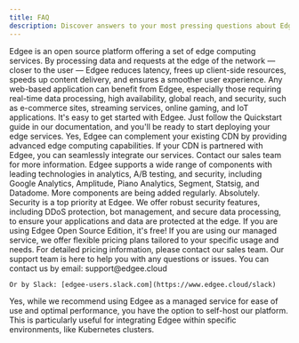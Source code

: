 ```yaml
---
title: FAQ
description: Discover answers to your most pressing questions about Edgee.
---
```


<AccordionGroup>
  <Accordion title="What is Edgee?">
    Edgee is an open source platform offering a set of edge computing services.
  </Accordion>

  <Accordion title="How does Edgee improve application performance?">
    By processing data and requests at the edge of the network — closer to the user — Edgee reduces latency, frees up client-side resources,
    speeds up content delivery, and ensures a smoother user experience.
  </Accordion>

  <Accordion title="What types of applications can benefit from Edgee?">
    Any web-based application can benefit from Edgee, especially those requiring real-time data processing,
    high availability, global reach, and security, such as e-commerce sites, streaming services, online gaming, and IoT applications.
  </Accordion>

  <Accordion title="How do I get started with Edgee?">
    It's easy to get started with Edgee. Just follow the Quickstart guide in our documentation, and you'll be ready to start deploying your edge services.
  </Accordion>

  <Accordion title="Can I use Edgee with my existing CDN?">
    Yes, Edgee can complement your existing CDN by providing advanced edge computing capabilities.
    If your CDN is partnered with Edgee, you can seamlessly integrate our services. Contact our sales team for more information.
  </Accordion>

  <Accordion title="What components does Edgee offer?">
    Edgee supports a wide range of components with leading technologies in analytics, A/B testing, and security,
    including Google Analytics, Amplitude, Piano Analytics, Segment, Statsig, and Datadome. More components are being added regularly.
  </Accordion>

  <Accordion title="Is Edgee secure?">
    Absolutely. Security is a top priority at Edgee. We offer robust security features, including DDoS protection, bot management,
    and secure data processing, to ensure your applications and data are protected at the edge.
  </Accordion>

  <Accordion title="How is Edgee priced?">
    If you are using Edgee Open Source Edition, it's free! 
    If you are using our managed service, we offer flexible pricing plans tailored to your specific usage and needs.
    For detailed pricing information, please contact our sales team.
  </Accordion>

  <Accordion title="How can I contact support?">
    Our support team is here to help you with any questions or issues.
    You can contact us by email: support@edgee.cloud
    
    Or by Slack: [edgee-users.slack.com](https://www.edgee.cloud/slack)
  </Accordion>

  <Accordion title="Can I self-host Edgee?">
    Yes, while we recommend using Edgee as a managed service for ease of use and optimal performance,
    you have the option to self-host our platform. This is particularly useful for integrating Edgee within specific environments, like Kubernetes clusters.
  </Accordion>
</AccordionGroup>
